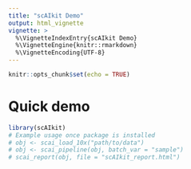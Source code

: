 ```yaml
---
title: "scAIkit Demo"
output: html_vignette
vignette: >
  %\VignetteIndexEntry{scAIkit Demo}
  %\VignetteEngine{knitr::rmarkdown}
  %\VignetteEncoding{UTF-8}
---
```


```r
knitr::opts_chunk$set(echo = TRUE)
```

# Quick demo

```r
library(scAIkit)
# Example usage once package is installed
# obj <- scai_load_10x("path/to/data")
# obj <- scai_pipeline(obj, batch_var = "sample")
# scai_report(obj, file = "scAIkit_report.html")
```
